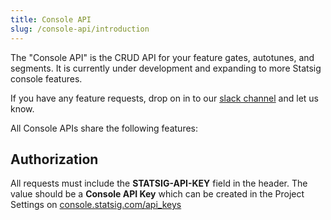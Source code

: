 ```yaml
---
title: Console API
slug: /console-api/introduction
---
```


The "Console API" is the CRUD API for your feature gates, autotunes, and segments.  It is currently under development and expanding to more Statsig console features.

If you have any feature requests, drop on in to our [slack channel](https://www.statsig.com/slack) and let us know.

All Console APIs share the following features:

## Authorization

All requests must include the **STATSIG-API-KEY** field in the header. The value should be a **Console API Key** which can be created in the Project Settings on [console.statsig.com/api_keys](https://console.statsig.com/api_keys)
